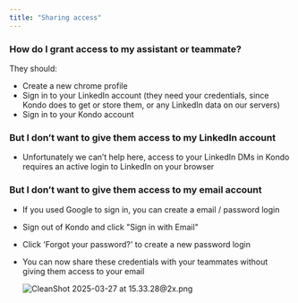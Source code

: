 ```yaml
---
title: "Sharing access"
---
```


### How do I grant access to my assistant or teammate?

They should:

- Create a new chrome profile
- Sign in to your LinkedIn account (they need your credentials, since Kondo does to get or store them, or any LinkedIn data on our servers)
- Sign in to your Kondo account

### But I don’t want to give them access to my LinkedIn account

- Unfortunately we can’t help here, access to your LinkedIn DMs in Kondo requires an active login to LinkedIn on your browser

### But I don’t want to give them access to my email account

- If you used Google to sign in, you can create a email / password login
- Sign out of Kondo and click "Sign in with Email" 
- Click 'Forgot your password?' to create a new password login
- You can now share these credentials with your teammates without giving them access to your email

  ![CleanShot 2025-03-27 at 15.33.28@2x.png](/CleanShot2025-03-27at15.33.28@2x.png)